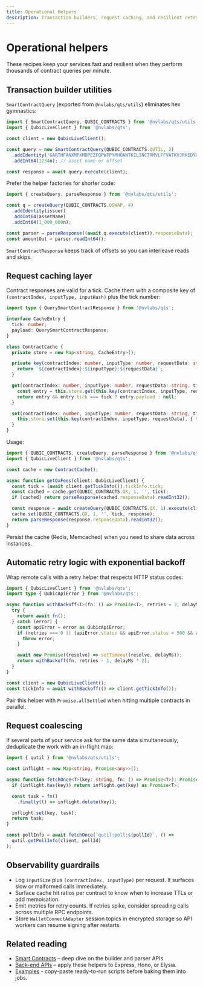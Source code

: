 ```yaml
---
title: Operational Helpers
description: Transaction builders, request caching, and resilient retry loops for shared services.
---
```



# Operational helpers

These recipes keep your services fast and resilient when they perform thousands of contract queries per minute.

## Transaction builder utilities

`SmartContractQuery` (exported from `@nvlabs/qts/utils`) eliminates hex gymnastics:

```typescript
import { SmartContractQuery, QUBIC_CONTRACTS } from '@nvlabs/qts/utils';
import { QubicLiveClient } from '@nvlabs/qts';

const client = new QubicLiveClient();

const query = new SmartContractQuery(QUBIC_CONTRACTS.QUTIL, 2)
  .addIdentity('GARTHFANXMPXMDPEZFQPWFPYMHOAWTKILINCTRMVLFFVATKVJRKEDYXGHJBF')
  .addInt64(1234n); // asset name or offset

const response = await query.execute(client);
```

Prefer the helper factories for shorter code:

```typescript
import { createQuery, parseResponse } from '@nvlabs/qts/utils';

const q = createQuery(QUBIC_CONTRACTS.QSWAP, 4)
  .addIdentity(issuer)
  .addInt64(assetName)
  .addInt64(1_000_000n);

const parser = parseResponse((await q.execute(client)).responseData);
const amountOut = parser.readInt64();
```

`SmartContractResponse` keeps track of offsets so you can interleave reads and skips.

## Request caching layer

Contract responses are valid for a tick. Cache them with a composite key of `(contractIndex, inputType, inputHash)` plus
the tick number:

```typescript
import type { QuerySmartContractResponse } from '@nvlabs/qts';

interface CacheEntry {
  tick: number;
  payload: QuerySmartContractResponse;
}

class ContractCache {
  private store = new Map<string, CacheEntry>();

  private key(contractIndex: number, inputType: number, requestData: string) {
    return `${contractIndex}:${inputType}:${requestData}`;
  }

  get(contractIndex: number, inputType: number, requestData: string, tick: number) {
    const entry = this.store.get(this.key(contractIndex, inputType, requestData));
    return entry && entry.tick === tick ? entry.payload : null;
  }

  set(contractIndex: number, inputType: number, requestData: string, tick: number, payload: QuerySmartContractResponse) {
    this.store.set(this.key(contractIndex, inputType, requestData), { tick, payload });
  }
}
```

Usage:

```typescript
import { QUBIC_CONTRACTS, createQuery, parseResponse } from '@nvlabs/qts/utils';
import { QubicLiveClient } from '@nvlabs/qts';

const cache = new ContractCache();

async function getQxFees(client: QubicLiveClient) {
  const tick = (await client.getTickInfo()).tickInfo.tick;
  const cached = cache.get(QUBIC_CONTRACTS.QX, 1, '', tick);
  if (cached) return parseResponse(cached.responseData).readInt32();

  const response = await createQuery(QUBIC_CONTRACTS.QX, 1).execute(client);
  cache.set(QUBIC_CONTRACTS.QX, 1, '', tick, response);
  return parseResponse(response.responseData).readInt32();
}
```

Persist the cache (Redis, Memcached) when you need to share data across instances.

## Automatic retry logic with exponential backoff

Wrap remote calls with a retry helper that respects HTTP status codes:

```typescript
import { QubicLiveClient } from '@nvlabs/qts';
import type { QubicApiError } from '@nvlabs/qts';

async function withBackoff<T>(fn: () => Promise<T>, retries = 3, delayMs = 250): Promise<T> {
  try {
    return await fn();
  } catch (error) {
    const apiError = error as QubicApiError;
    if (retries === 0 || (apiError.status && apiError.status < 500 && apiError.status !== 408)) {
      throw error;
    }

    await new Promise((resolve) => setTimeout(resolve, delayMs));
    return withBackoff(fn, retries - 1, delayMs * 2);
  }
}

const client = new QubicLiveClient();
const tickInfo = await withBackoff(() => client.getTickInfo());
```

Pair this helper with `Promise.allSettled` when hitting multiple contracts in parallel.

## Request coalescing

If several parts of your service ask for the same data simultaneously, deduplicate the work with an in-flight map:

```typescript
import { qutil } from '@nvlabs/qts/utils';

const inflight = new Map<string, Promise<any>>();

async function fetchOnce<T>(key: string, fn: () => Promise<T>): Promise<T> {
  if (inflight.has(key)) return inflight.get(key) as Promise<T>;

  const task = fn()
    .finally(() => inflight.delete(key));

  inflight.set(key, task);
  return task;
}

const pollInfo = await fetchOnce(`qutil:poll:${pollId}`, () =>
  qutil.getPollInfo(client, pollId)
);
```

## Observability guardrails

- Log `inputSize` plus `(contractIndex, inputType)` per request. It surfaces slow or malformed calls immediately.
- Surface cache hit ratios per contract to know when to increase TTLs or add memoisation.
- Emit metrics for retry counts. If retries spike, consider spreading calls across multiple RPC endpoints.
- Store `WalletConnectAdapter` session topics in encrypted storage so API workers can resume signing after restarts.

## Related reading

- [Smart Contracts](/docs/smart-contracts) – deep dive on the builder and parser APIs.
- [Back-end APIs](/docs/integrations/backend) – apply these helpers to Express, Hono, or Elysia.
- [Examples](/docs/examples) - copy-paste ready-to-run scripts before baking them into jobs.
